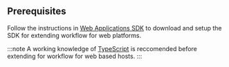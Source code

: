 ## Prerequisites

Follow the instructions in [Web Applications SDK](../getting-started-web.mdx) to download and setup the SDK for extending workflow for web platforms.

:::note
A working knowledge of [TypeScript](https://www.typescriptlang.org/) is reccomended before extending for workflow for web based hosts.
:::
